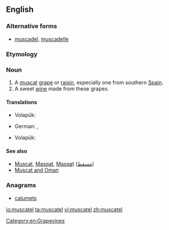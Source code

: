 ==English==

===Alternative forms===
* [[muscadel]], [[muscadelle]]

===Etymology===
{{rfe}}

===Noun===
{{en-noun}}

# A [[muscat]] [[grape]] or [[raisin]], especially one from southern [[Spain]].
# A sweet [[wine]] made from these grapes.

====Translations====
{{trans-top|a muscat grape or raisin}}
* Volapük: {{qualifier|raisin}} {{t-|vo|muskatäl}}
{{trans-mid}}
{{trans-bottom}}
{{trans-top|a sweet wine from muscat grapes}}
* German: {{t+|de|Muskateller|m}}, {{t-|de|Muskatellerwein|m}}
{{trans-mid}}
* Volapük: {{t-|vo|muskatälavin}}
{{trans-bottom}}

====See also====
* [[Muscat]], [[Masqat]], [[Masqaṭ]] ([[مسقط]])
* [[Muscat and Oman]]

===Anagrams===
* [[calumets#English|calumets]]

[[Category:en:Grapevines]]

[[io:muscatel]]
[[ta:muscatel]]
[[vi:muscatel]]
[[zh:muscatel]]
